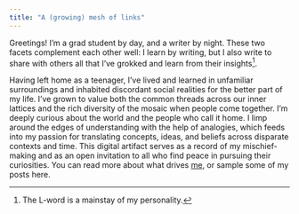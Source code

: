 ```yaml
---
title: "A (growing) mesh of links"
---
```


Greetings! I'm a grad student by day, and a writer by night. These two facets complement each other well: I learn by writing, but I also write to share with others all that I've grokked and learn from their insights^[The L-word is a mainstay of my personality.].

Having left home as a teenager, I've lived and learned in unfamiliar surroundings and inhabited discordant social realities for the better part of my life. I've grown to value both the common threads across our inner lattices and the rich diversity of the mosaic when people come together. I'm deeply curious about the world and the people who call it home. I limp around the edges of understanding with the help of analogies, which feeds into my passion for translating concepts, ideas, and beliefs across disparate contexts and time. This digital artifact serves as a record of my mischief-making and as an open invitation to all who find peace in pursuing their curiosities. You can read more about what drives [me](about.qmd), or sample some of my posts here.

